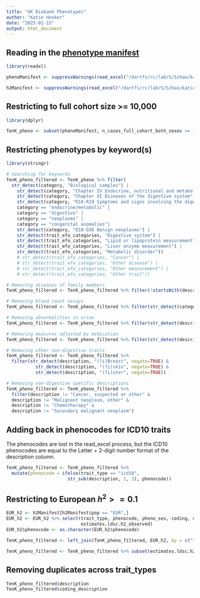 ```yaml
---
title: "UK Biobank Phenotypes"
author: "Katie Hooker"
date: "2025-01-15"
output: html_document
---
```


## Reading in the [phenotype manifest](https://pan.ukbb.broadinstitute.org/docs/per-phenotype-files)

```r
library(readxl)

phenoManifest <- suppressWarnings(read_excel("/dartfs/rc/lab/S/Szhao/katieh/organoid-rotation/data/Pan-UK Biobank phenotype manifest.xlsx", sheet = "phenotype_manifest"))

h2Manifest <- suppressWarnings(read_excel("/dartfs/rc/lab/S/Szhao/katieh/organoid-rotation/data/Pan-UK Biobank phenotype manifest.xlsx", sheet = "h2_manifest"))

```

## Restricting to full cohort size \>= 10,000

```r
library(dplyr)

TenK_pheno <- subset(phenoManifest, n_cases_full_cohort_both_sexes >= 10000)

```

## Restricting phenotypes by keyword(s)

```r
library(stringr)

# Searching for keywords
TenK_pheno_filtered <- TenK_pheno %>% filter(
  str_detect(category, "Biological samples") |
    str_detect(category, "Chapter IV Endocrine, nutritional and metabolic diseases") |
    str_detect(category, "Chapter XI Diseases of the digestive system") |
    str_detect(category, "R10-R19 Symptoms and signs involving the digestive system and abdomen") |
    category == "endocrine/metabolic" |
    category == "digestive" | 
    category == "neoplasms" |
    category == "congenital anomalies"|
    str_detect(category, "D10-D36 Benign neoplasms") |
    str_detect(trait_efo_categories, "Digestive system") |
    str_detect(trait_efo_categories, "Lipid or lipoprotein measurement") |
    str_detect(trait_efo_categories, "Liver enzyme measurement") |
    str_detect(trait_efo_categories, "Metabolic disorder"))
    # str_detect(trait_efo_categories, "Cancer") |
    # str_detect(trait_efo_categories, "Other disease") |
    # str_detect(trait_efo_categories, "Other measurement") |
    # str_detect(trait_efo_categories, "Other trait"))

# Removing diseases of family members
TenK_pheno_filtered <- TenK_pheno_filtered %>% filter(!startsWith(description, "Illnesses of"))

# Removing blood count assays
TenK_pheno_filtered <- TenK_pheno_filtered %>% filter(str_detect(category, "(?i)Blood count", negate=TRUE)) # (?i) specifies to ignore case

# Removing abnormalities in urine
TenK_pheno_filtered <- TenK_pheno_filtered %>% filter(str_detect(description, "(?i)in urine", negate=TRUE))

# Removing measures adjusted by medication
TenK_pheno_filtered <- TenK_pheno_filtered %>% filter(str_detect(description, "(?i)adjusted by medication", negate=TRUE))

# Removing other non-digestive traits
TenK_pheno_filtered <- TenK_pheno_filtered %>% 
  filter(str_detect(description, "(?i)Breast", negate=TRUE) &
           str_detect(description, "(?i)skin", negate=TRUE) &
           str_detect(description, "(?i)uter", negate=TRUE))

# Removing non-digestive specific descriptions
TenK_pheno_filtered <- TenK_pheno_filtered %>% 
  filter(description != "Cancer, suspected or other" &
  description != "Malignant neoplasm, other" &
  description != "Chemotherapy" &
  description != "Secondary malignant neoplasm")

```

## Adding back in phenocodes for ICD10 traits

The phenocodes are lost in the read_excel process, but the ICD10 phenocodes are equal to the Letter + 2-digit number format of the description column.

```r
TenK_pheno_filtered <- TenK_pheno_filtered %>%
  mutate(phenocode = ifelse(trait_type == "icd10", 
                       str_sub(description, 1, 3), phenocode)) 
```

## Restricting to European $h^2 >= 0.1$

```r
EUR_h2 <- h2Manifest[h2Manifest$pop == "EUR",]
EUR_h2 <- EUR_h2 %>% select(trait_type, phenocode, pheno_sex, coding, modifier, pop,
                            estimates.ldsc.h2_observed)
EUR_h2$phenocode <- as.character(EUR_h2$phenocode)

TenK_pheno_filtered <- left_join(TenK_pheno_filtered, EUR_h2, by = c("trait_type","phenocode","pheno_sex","coding","modifier")) 

TenK_pheno_filtered <- TenK_pheno_filtered %>% subset(estimates.ldsc.h2_observed >= 0.1)

```

## Removing duplicates across trait_types

```r
TenK_pheno_filtered$description
TenK_pheno_filtered$coding_description
```


